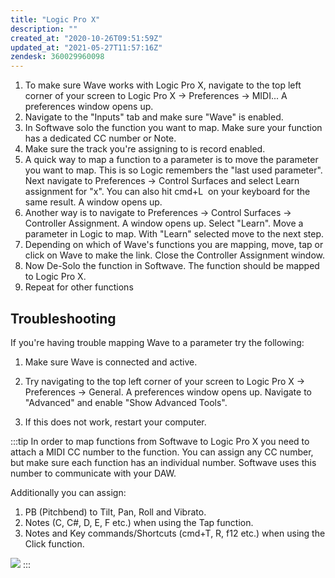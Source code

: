 ```yaml
---
title: "Logic Pro X"
description: ""
created_at: "2020-10-26T09:51:59Z"
updated_at: "2021-05-27T11:57:16Z"
zendesk: 360029960098
---
```



<YouTube id="U6vwHcoz0PU" />


1. To make sure Wave works with Logic Pro X, navigate to the top left corner of your screen to Logic Pro X → Preferences → MIDI... A preferences window opens up.
2. Navigate to the "Inputs" tab and make sure "Wave" is enabled.
3. In Softwave solo the function you want to map. Make sure your function has a dedicated CC number or Note.
4. Make sure the track you're assigning to is record enabled.
5. A quick way to map a function to a parameter is to move the parameter you want to map. This is so Logic remembers the "last used parameter". Next navigate to Preferences → Control Surfaces and select Learn assignment for "x". You can also hit cmd+L  on your keyboard for the same result.
A window opens up.
6. Another way is to navigate to Preferences → Control Surfaces → Controller Assignment. A window opens up. Select "Learn". Move a parameter in Logic to map. With "Learn" selected move to the next step.
7. Depending on which of Wave's functions you are mapping, move, tap or click on Wave to make the link. Close the Controller Assignment window.
8. Now De-Solo the function in Softwave. The function should be mapped to Logic Pro X.
9. Repeat for other functions

## Troubleshooting

If you're having trouble mapping Wave to a parameter try the following:

1. Make sure Wave is connected and active.

2. Try navigating to the top left corner of your screen to Logic Pro X → Preferences → General. A preferences window opens up. Navigate to "Advanced" and enable "Show Advanced Tools".

3. If this does not work, restart your computer.

:::tip
In order to map functions from Softwave to Logic Pro X you need to attach a MIDI CC number to the function.
You can assign any CC number, but make sure each function has an individual number.
Softwave uses this number to communicate with your DAW.

Additionally you can assign:
1. PB (Pitchbend) to Tilt, Pan, Roll and Vibrato.
2. Notes (C, C#, D, E, F etc.) when using the Tap function.
3. Notes and Key commands/Shortcuts (cmd+T, R, f12 etc.) when using the Click function.

![](/src/assets/images/article_360014727298_image_0.gif)
:::
